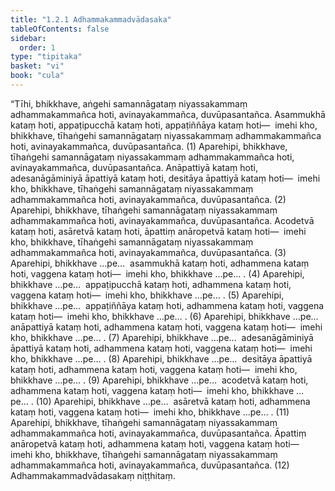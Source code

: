 ```yaml
---
title: "1.2.1 Adhammakammadvādasaka"
tableOfContents: false
sidebar:
  order: 1
type: "tipitaka"
basket: "vi"
book: "cula"
---
```



<DynamicBreadcrumb />

<Division number="13" book="cula">

<Paragraph number="67" book="cula">
“Tīhi, bhikkhave, aṅgehi samannāgataṃ niyassakammaṃ adhammakammañca hoti, avinayakammañca, duvūpasantañca. Asammukhā kataṃ hoti, appaṭipucchā kataṃ hoti, appaṭiññāya kataṃ hoti—  imehi kho, bhikkhave, tīhaṅgehi samannāgataṃ niyassakammaṃ adhammakammañca hoti, avinayakammañca, duvūpasantañca. (1)
</Paragraph>

<Paragraph number="68" book="cula">
Aparehipi, bhikkhave, tīhaṅgehi samannāgataṃ niyassakammaṃ adhammakammañca hoti, avinayakammañca, duvūpasantañca. Anāpattiyā kataṃ hoti, adesanāgāminiyā āpattiyā kataṃ hoti, desitāya āpattiyā kataṃ hoti—  imehi kho, bhikkhave, tīhaṅgehi samannāgataṃ niyassakammaṃ adhammakammañca hoti, avinayakammañca, duvūpasantañca. (2)
</Paragraph>

<Paragraph number="69" book="cula">
Aparehipi, bhikkhave, tīhaṅgehi samannāgataṃ niyassakammaṃ adhammakammañca hoti, avinayakammañca, duvūpasantañca. Acodetvā kataṃ hoti, asāretvā kataṃ hoti, āpattiṃ anāropetvā kataṃ hoti—  imehi kho, bhikkhave, tīhaṅgehi samannāgataṃ niyassakammaṃ adhammakammañca hoti, avinayakammañca, duvūpasantañca. (3)
</Paragraph>

<Paragraph number="70" book="cula">
Aparehipi, bhikkhave …pe…  asammukhā kataṃ hoti, adhammena kataṃ hoti, vaggena kataṃ hoti—  imehi kho, bhikkhave …pe… . (4)
</Paragraph>

<Paragraph number="71" book="cula">
Aparehipi, bhikkhave …pe…  appaṭipucchā kataṃ hoti, adhammena kataṃ hoti, vaggena kataṃ hoti—  imehi kho, bhikkhave …pe… . (5)
</Paragraph>

<Paragraph number="72" book="cula">
Aparehipi, bhikkhave …pe…  appaṭiññāya kataṃ hoti, adhammena kataṃ hoti, vaggena kataṃ hoti—  imehi kho, bhikkhave …pe… . (6)
</Paragraph>

<Paragraph number="73" book="cula">
Aparehipi, bhikkhave …pe…  anāpattiyā kataṃ hoti, adhammena kataṃ hoti, vaggena kataṃ hoti—  imehi kho, bhikkhave …pe… . (7)
</Paragraph>

<Paragraph number="74" book="cula">
Aparehipi, bhikkhave …pe…  adesanāgāminiyā āpattiyā kataṃ hoti, adhammena kataṃ hoti, vaggena kataṃ hoti—  imehi kho, bhikkhave …pe… . (8)
</Paragraph>

<Paragraph number="75" book="cula">
Aparehipi, bhikkhave …pe…  desitāya āpattiyā kataṃ hoti, adhammena kataṃ hoti, vaggena kataṃ hoti—  imehi kho, bhikkhave …pe… . (9)
</Paragraph>

<Paragraph number="76" book="cula">
Aparehipi, bhikkhave …pe…  acodetvā kataṃ hoti, adhammena kataṃ hoti, vaggena kataṃ hoti—  imehi kho, bhikkhave …pe… . (10)
</Paragraph>

<Paragraph number="77" book="cula">
Aparehipi, bhikkhave …pe…  asāretvā kataṃ hoti, adhammena kataṃ hoti, vaggena kataṃ hoti—  imehi kho, bhikkhave …pe… . (11)
</Paragraph>

<Paragraph number="78" book="cula">
Aparehipi, bhikkhave, tīhaṅgehi samannāgataṃ niyassakammaṃ adhammakammañca hoti, avinayakammañca, duvūpasantañca. Āpattiṃ anāropetvā kataṃ hoti, adhammena kataṃ hoti, vaggena kataṃ hoti—  imehi kho, bhikkhave, tīhaṅgehi samannāgataṃ niyassakammaṃ adhammakammañca hoti, avinayakammañca, duvūpasantañca. (12)

</Paragraph>
</Division>

<Paragraph number="79" type="center" book="cula">
Adhammakammadvādasakaṃ niṭṭhitaṃ.
</Paragraph>